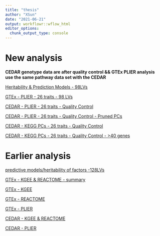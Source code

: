 ```yaml
---
title: "thesis"
author: "XSun"
date: "2021-06-21"
output: workflowr::wflow_html
editor_options:
  chunk_output_type: console
---
```


# New analysis 

**CEDAR genotype data are after quality control && GTEx PLIER analysis use the same pathway data set with the CEDAR**

[Heritability & Prediction Models - 98LVs](https://xsun1229.github.io/factor_analysis/train_98lvs.html)

[GTEx - PLIER - 26 traits - 98 LVs](https://xsun1229.github.io/factor_analysis/gtex_plier_d1k.html)

[CEDAR - PLIER - 26 traits - Quality Control](https://xsun1229.github.io/factor_analysis/cedar_plier_26_qc_d1k.html)

[CEDAR - PLIER - 26 traits - Quality Control - Pruned PCs](https://xsun1229.github.io/factor_analysis/cedar_plier_26_qc_d1k_pruned.html)

[CEDAR - KEGG PCs - 26 traits - Quality Control](https://xsun1229.github.io/factor_analysis/cedar_kegg_26_qc_d1k.html)

[CEDAR - KEGG PCs - 26 traits - Quality Control - >40 genes](https://xsun1229.github.io/factor_analysis/cedar_kegg_26_qc_d1k_40genes.html)

# Earlier analysis

[predictive models/heritability of factors -128LVs](https://xsun1229.github.io/factor_analysis/variants_factors.html)

[GTEx - KGEE & REACTOME - summary ](https://xsun1229.github.io/factor_analysis/factor_traits_setting_compare.html)

[GTEx - KGEE](https://xsun1229.github.io/factor_analysis/kegg_pcs_factor_traits_regress_5_d1k.html)

[GTEx - REACTOME](https://xsun1229.github.io/factor_analysis/reactome_pcs_factor_traits_regress_5_d1k.html)

[GTEx - PLIER](https://xsun1229.github.io/factor_analysis/catalog_gwas_pliercanon_sep_ldclumping_r01d1000.html#results_-_pval__5e-8__3-step_ld_clumping_(r=01,_d=1mb)_association_test_covariants:_10_pcs_+_gtex:sequencing_platform,sequencing_protocol,sex_+_age)

[CEDAR - KGEE & REACTOME](https://xsun1229.github.io/factor_analysis/factor_traits_setting_compare_CEDAR_imputed.html)

[CEDAR - PLIER](https://xsun1229.github.io/factor_analysis/plier_CEDAR_imputed_sum.html)